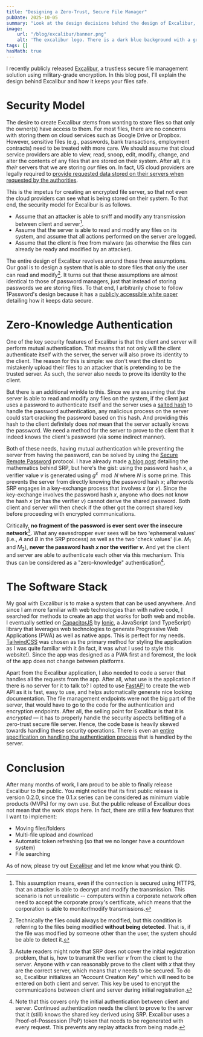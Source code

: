 ```yaml
---
title: "Designing a Zero-Trust, Secure File Manager"
pubDate: 2025-10-05
summary: "Look at the design decisions behind the design of Excalibur, a trustless, secure file manager."
image:
    url: "/blog/excalibur/banner.png"
    alt: 'The excalibur logo. There is a dark blue background with a grid of blue dots on it. In front is a lock with a sword in it, encapsulated with a light blue shield. The word "Excalibur" is written below it.'
tags: []
hasMath: true
---
```


I recently publicly released [Excalibur](https://excalibur.photonic.dev), a trustless secure file management solution using military-grade encryption. In this blog post, I'll explain the design behind Excalibur and how it keeps your files safe.

# Security Model

The desire to create Excalibur stems from wanting to store files so that only the owner(s) have access to them. For most files, there are no concerns with storing them on cloud services such as Google Drive or Dropbox. However, sensitive files (e.g., passwords, bank transactions, employment contracts) need to be treated with more care. We should assume that cloud service providers are able to view, read, snoop, edit, modify, change, and alter the contents of any files that are stored on their system. After all, it is _their_ servers that we are storing _our_ files on. In fact, US cloud providers are legally required to [provide requested data stored on their servers when requested by the authorities](https://en.m.wikipedia.org/wiki/CLOUD_Act).

This is the impetus for creating an encrypted file server, so that not even the cloud providers can see what is being stored on their system. To that end, the security model for Excalibur is as follows.

- Assume that an attacker is able to sniff and modify any transmission between client and server[^https-not-really].
- Assume that the server is able to read and modify any files on its system, and assume that all actions performed on the server are logged.
- Assume that the client is free from malware (as otherwise the files can already be ready and modified by an attacker).

[^https-not-really]: This assumption means, even if the connection is secured using HTTPS, that an attacker is able to decrypt and modify the transmission. This scenario is not unrealistic -- computers within a corporate network often need to accept the corporate proxy's certificate, which means that the corporation is able to monitor/modify transmissions.

The entire design of Excalibur revolves around these three assumptions. Our goal is to design a system that is able to store files that only the user can read and modify[^modify]. It turns out that these assumptions are almost identical to those of password managers, just that instead of storing passwords we are storing files. To that end, I arbitrarily chose to follow 1Password's design because it has a [publicly accessible white paper](https://1passwordstatic.com/files/security/1password-white-paper.pdf) detailing how it keeps data secure.

[^modify]: Technically the files could always be modified, but this condition is referring to the files being modified **without being detected**. That is, if the file was modified by someone other than the user, the system should be able to detect it.

# Zero-Knowledge Authentication

One of the key security features of Excalibur is that the client and server will perform mutual authentication. That means that not only will the client authenticate itself with the server, the server will also prove its identity to the client. The reason for this is simple: we don't want the client to mistakenly upload their files to an attacker that is pretending to be the trusted server. As such, the server also needs to prove its identity to the client.

But there is an additional wrinkle to this. Since we are assuming that the server is able to read and modify any files on the system, if the client just uses a password to authenticate itself and the server uses a [salted hash](<https://en.wikipedia.org/wiki/Salt_(cryptography)#Web-application_implementations>) to handle the password authentication, any malicious process on the server could start cracking the password based on this hash. And providing this hash to the client definitely does _not_ mean that the server actually knows the password. We need a method for the server to prove to the client that it indeed knows the client's password (via some indirect manner).

Both of these needs, having mutual authentication while preventing the server from having the password, can be solved by using the [Secure Remote Password](https://en.m.wikipedia.org/wiki/Secure_Remote_Password_protocol) protocol. I have already made [a blog post](/blog/2025-07-04/security-over-insecurity:-the-foundations-of-authenticated-key-exchange/#secure-remote-password-srp) detailing the mathematics behind SRP, but here's the gist: using the password hash $x$, a verifier value $v$ is generated using $g^x \mod N$ where $N$ is some prime. This prevents the server from directly knowing the password hash $x$; afterwords SRP engages in a key-exchange process that involves $x$ (or $v$). Since the key-exchange involves the password hash $x$, anyone who does not know the hash $x$ (or has the verifier $v$) cannot derive the shared password. Both client and server will then check if the other got the correct shared key before proceeding with encrypted communications.

Critically, **no fragment of the password is ever sent over the insecure network**[^initial-reg]. What any eavesdropper ever sees will be two 'ephemeral values' (i.e., $A$ and $B$ in the SRP process) as well as the two 'check values' (i.e. $M_1$ and $M_2$), **never the password hash $x$ nor the verifier $v$**. And yet the client and server are able to authenticate each other via this mechanism. This thus can be considered as a "zero-knowledge" authentication[^continued-auth].

[^initial-reg]: Astute readers might note that SRP does not cover the initial registration problem, that is, how to transmit the verifier $v$ from the client to the server. Anyone with $v$ can reasonably prove to the client with $x$ that they are the correct server, which means that $v$ needs to be secured. To do so, Excalibur initializes an "Account Creation Key" which will need to be entered on both client and server. This key be used to encrypt the communications between client and server during initial registration.

[^continued-auth]: Note that this covers only the initial authentication between client and server. Continued authentication needs the client to prove to the server that it (still) knows the shared key derived using SRP. Excalibur uses a Proof-of-Possession (PoP) token that needs to be regenerated with every request. This prevents any replay attacks from being made.

# The Software Stack

My goal with Excalibur is to make a system that can be used anywhere. And since I am more familiar with web technologies than with native code, I searched for methods to create an app that works for both web and mobile. I eventually settled on [CapacitorJS](https://capacitorjs.com/) by [Ionic](https://ionic.io/), a JavaScript (and TypeScript) library that leverages web technologies to generate Progressive Web Applications (PWA) as well as native apps. This is perfect for my needs. [TailwindCSS](https://tailwindcss.com) was chosen as the primary method for styling the application as I was quite familiar with it (in fact, it was what I used to style this website!). Since the app was designed as a PWA first and foremost, the look of the app does not change between platforms.

Apart from the Excalibur application, I also needed to code a server that handles all the requests from the app. After all, what use is the application if there is no server for it to talk to? I opted to use [FastAPI](https://fastapi.tiangolo.com/) to create the web API as it is fast, easy to use, and helps automatically generate nice looking documentation. The file management endpoints were not the big part of the server, that would have to go to the code for the authentication and encryption endpoints. After all, the selling point for Excalibur is that it is _encrypted_ &mdash; it has to properly handle the security aspects befitting of a zero-trust secure file server. Hence, the code base is heavily skewed towards handling these security operations. There is even an [entire specification on handling the authentication process](https://excalibur.photonic.dev/docs/dev/authentication#specification) that is handled by the server.

# Conclusion

After many months of work, I am proud to be able to finally release Excalibur to the public. You might notice that its first public release is version 0.2.0, since the 0.1.x series can be considered as minimum viable products (MVPs) for my own use. But the public release of Excalibur does not mean that the work stops here. In fact, there are still a few features that I want to implement:

- Moving files/folders
- Multi-file upload and download
- Automatic token refreshing (so that we no longer have a countdown system)
- File searching

As of now, please try out [Excalibur](https://excalibur.photonic.dev) and let me know what you think 😊.
